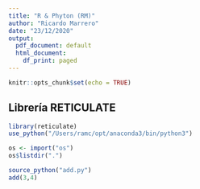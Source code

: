 ```yaml
---
title: "R & Phyton (RM)"
author: "Ricardo Marrero"
date: "23/12/2020"
output:
  pdf_document: default
  html_document:
    df_print: paged
---
```


```r
knitr::opts_chunk$set(echo = TRUE)
```

## Librería RETICULATE

```r
library(reticulate)
use_python("/Users/ramc/opt/anaconda3/bin/python3")

os <- import("os")
os$listdir(".")
```

```r
source_python("add.py")
add(3,4)
```




